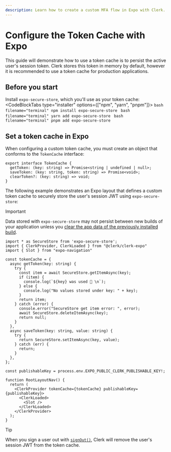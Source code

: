 ```yaml
---
description: Learn how to create a custom MFA flow in Expo with Clerk.
---
```


# Configure the Token Cache with Expo

This guide will demonstrate how to use a token cache is to persist the active user's session token. Clerk stores this token in memory by default, however it is recommended to use a token cache for production applications.

## Before you start

Install `expo-secure-store`, which you'll use as your token cache:
    <CodeBlockTabs type="installer" options={["npm", "yarn", "pnpm"]}>
      ```bash filename="terminal"
      npm install expo-secure-store
      ```
      ```bash filename="terminal"
      yarn add expo-secure-store
      ```
      ```bash filename="terminal"
      pnpm add expo-secure-store
      ```
    </CodeBlockTabs>

## Set a token cache in Expo

When configuring a custom token cache, you must create an object that conforms to the `TokenCache` interface:

```tsx filename="TokenCache"
export interface TokenCache {
  getToken: (key: string) => Promise<string | undefined | null>;
  saveToken: (key: string, token: string) => Promise<void>;
  clearToken?: (key: string) => void;
}
```

The following example demonstrates an Expo layout that defines a custom token cache to securely store the user's session JWT using `expo-secure-store`:

> [!IMPORTANT]
> Data stored with `expo-secure-store` may not persist between new builds of your application unless you [clear the app data of the previously installed build](https://github.com/expo/expo/issues/23426#issuecomment-1642246470).

```tsx filename="app/_layout.tsx"
import * as SecureStore from 'expo-secure-store';
import { ClerkProvider, ClerkLoaded } from "@clerk/clerk-expo"
import { Slot } from "expo-navigation" 

const tokenCache = {
  async getToken(key: string) {
    try {
      const item = await SecureStore.getItemAsync(key);
      if (item) {
        console.log(`${key} was used 🔐 \n`);
      } else {
        console.log("No values stored under key: " + key);
      }
      return item;
    } catch (error) {
      console.error("SecureStore get item error: ", error);
      await SecureStore.deleteItemAsync(key);
      return null;
    }
  },
  async saveToken(key: string, value: string) {
    try {
      return SecureStore.setItemAsync(key, value);
    } catch (err) {
      return;
    }
  },
};

const publishableKey = process.env.EXPO_PUBLIC_CLERK_PUBLISHABLE_KEY!;

function RootLayoutNav() {
  return (
    <ClerkProvider tokenCache={tokenCache} publishableKey={publishableKey}>
      <ClerkLoaded>
        <Slot />
      </ClerkLoaded>
    </ClerkProvider>
  );
}
```

> [!TIP]
> When you sign a user out with [`signOut()`](/docs/references/react/use-auth#use-auth-returns), Clerk will remove the user's session JWT from the token cache.